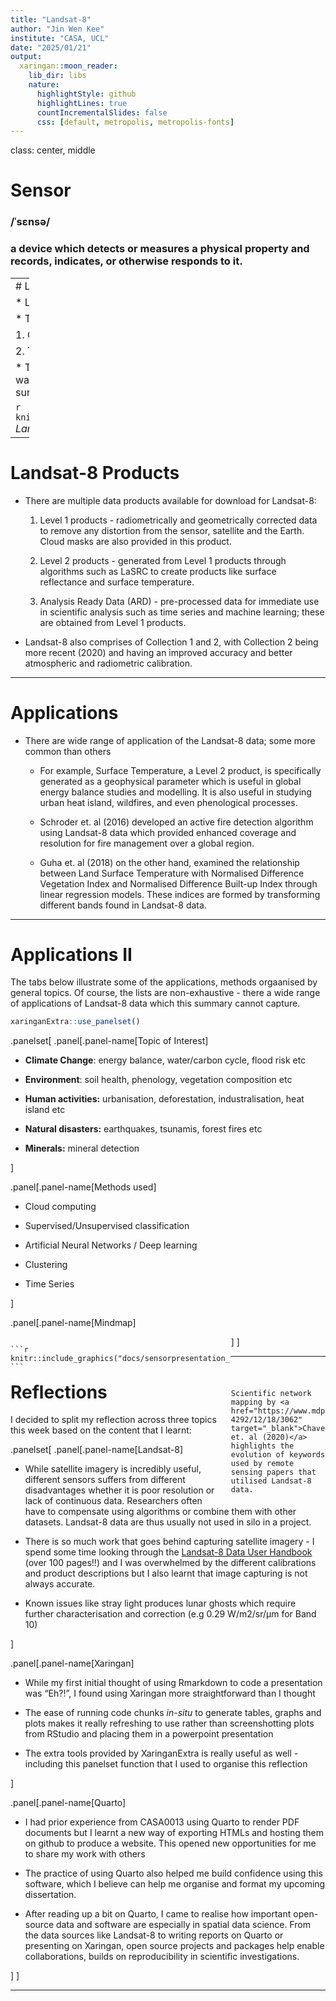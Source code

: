 ```yaml
---
title: "Landsat-8"
author: "Jin Wen Kee"
institute: "CASA, UCL"
date: "2025/01/21"
output:
  xaringan::moon_reader:
    lib_dir: libs
    nature:
      highlightStyle: github
      highlightLines: true
      countIncrementalSlides: false
      css: [default, metropolis, metropolis-fonts]
---
```


class: center, middle

# Sensor

### /ˈsɛnsə/
### a device which detects or measures a physical property and records, indicates, or otherwise responds to it.

---
# Landsat-8

* Landsat-8 is a Earth Observation Satellite launched by NASA/USGS in 2013

* The satellite carries two instruments: 

  1. Operational Land Imager (OLI)
  
  2. Thermal Infrared Sensor (TIRS) 
  
* The OLI measures in the visible, near infrared, and shortwave infrared wavelengths in 9 spectral bands (15-30m resolution) while TIRS measures and surface temperature in two thermal bands (100m resolution)

```r
knitr::include_graphics("docs/sensorpresentation_files/img/landsat82.png")
```
*Landsat-8 in Orbit. Source: [NASA](https://science.nasa.gov/mission/landsat-8-ldcm/)*

---

# Landsat-8 Products 

* There are multiple data products available for download for Landsat-8: 
  
  1. Level 1 products - radiometrically and geometrically corrected data to remove any distortion from the sensor, satellite and the Earth. Cloud masks are also provided in this product.
  
  2. Level 2 products - generated from Level 1 products through algorithms such as LaSRC to create products like surface reflectance and surface temperature.
  
  3. Analysis Ready Data (ARD) - pre-processed data for immediate use in scientific analysis such as time series and machine learning; these are obtained from Level 1 products. 
  
* Landsat-8 also comprises of Collection 1 and 2, with Collection 2 being more recent (2020) and having an improved accuracy and better atmospheric and radiometric calibration.

---

# Applications 

* There are wide range of application of the Landsat-8 data; some more common than others
  
  * For example, Surface Temperature, a Level 2 product, is specifically generated as a geophysical parameter which is useful in global energy balance studies and modelling. It is also useful in studying urban heat island, wildfires, and even phenological processes. 
  
  * Schroder et. al (2016) developed an active fire detection algorithm using Landsat-8 data which provided enhanced coverage and resolution for fire management over a global region.
  
  * Guha et. al (2018) on the other hand, examined the relationship between Land Surface Temperature with Normalised Difference Vegetation Index and Normalised Difference Built-up Index through linear regression models. These indices are formed by transforming different bands found in Landsat-8 data. 

---

# Applications II
The tabs below illustrate some of the applications, methods orgaanised by general topics. Of course, the lists are non-exhaustive - there a wide range of applications of Landsat-8 data which this summary cannot capture. 


```r
xaringanExtra::use_panelset()
```


.panelset[
.panel[.panel-name[Topic of Interest]

 * **Climate Change**: energy balance, water/carbon cycle, flood risk etc
 
 * **Environment**: soil health, phenology, vegetation composition etc 
 
 * **Human activities:** urbanisation, deforestation, industralisation, heat island etc 
 
 * **Natural disasters:** earthquakes, tsunamis, forest fires etc 
 
 * **Minerals:** mineral detection 
 
 
]

.panel[.panel-name[Methods used]

 * Cloud computing 
 
 * Supervised/Unsupervised classification 
 
 * Artificial Neural Networks / Deep learning 
 
 * Clustering 
 
 * Time Series 
 
 
]

.panel[.panel-name[Mindmap]

<div class="row">
  <div class="col-left" style="width: 70%; float: left;">
    ```r
    knitr::include_graphics("docs/sensorpresentation_files/img/Mindmap.png")
    ```
  </div>
  <div class="col-right" style="width: 30%; float: right; padding-left: 20px;">
    Scientific network mapping by <a href="https://www.mdpi.com/2072-4292/12/18/3062" target="_blank">Chaves et. al (2020)</a> highlights the evolution of keywords used by remote sensing papers that utilised Landsat-8 data. 
    
  </div>
</div>




]
]

---

# Reflections 

I decided to split my reflection across three topics this week based on the content that I learnt: 

.panelset[
.panel[.panel-name[Landsat-8]

 * While satellite imagery is incredibly useful, different sensors suffers from different disadvantages whether it is poor resolution or lack of continuous data. Researchers often have to compensate using algorithms or combine them with other datasets. Landsat-8 data are thus usually not used in silo in a project. 
 
 * There is so much work that goes behind capturing satellite imagery - I spend some time looking through the [Landsat-8 Data User Handbook](https://d9-wret.s3.us-west-2.amazonaws.com/assets/palladium/production/s3fs-public/atoms/files/LSDS-1574_L8_Data_Users_Handbook-v5.0.pdf) (over 100 pages!!) and I was overwhelmed by the different calibrations and product descriptions but I also learnt that image capturing is not always accurate. 
 
 * Known issues like stray light produces lunar ghosts which require further characterisation and correction (e.g  0.29 W/m2/sr/µm for Band 10)
 
]

.panel[.panel-name[Xaringan]

 * While my first initial thought of using Rmarkdown to code a presentation was "Eh?!", I found using Xaringan more straightforward than I thought 
 
 * The ease of running code chunks *in-situ* to generate tables, graphs and plots makes it really refreshing to use rather than screenshotting plots from RStudio and placing them in a powerpoint presentation 
 
 * The extra tools provided by XaringanExtra is really useful as well - including this panelset function that I used to organise this reflection 
 
 
]

.panel[.panel-name[Quarto]

 * I had prior experience from CASA0013 using Quarto to render PDF documents but I learnt a new way of exporting HTMLs and hosting them on github to produce a website. This opened new opportunities for me to share my work with others 
 
 * The practice of using Quarto also helped me build confidence using this software, which I believe can help me organise and format my upcoming dissertation. 
 
 * After reading up a bit on Quarto, I came to realise how important open-source data and software are especially in spatial data science. From the data sources like Landsat-8 to writing reports on Quarto or presenting on Xaringan, open source projects and packages help enable collaborations, builds on reproducibility in scientific investigations.  



]
]


---

